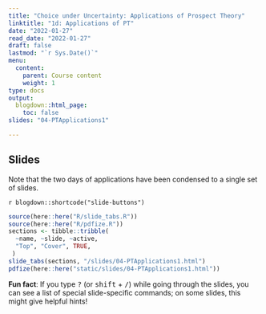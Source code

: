 ```yaml
---
title: "Choice under Uncertainty: Applications of Prospect Theory"
linktitle: "1d: Applications of PT"
date: "2022-01-27"
read_date: "2022-01-27"
draft: false
lastmod: "`r Sys.Date()`"
menu:
  content:
    parent: Course content
    weight: 1
type: docs
output:
  blogdown::html_page:
    toc: false
slides: "04-PTApplications1"

---
```


## Slides

Note that the two days of applications have been condensed to a single set of slides.

`r blogdown::shortcode("slide-buttons")`

```r
source(here::here("R/slide_tabs.R"))
source(here::here("R/pdfize.R"))
sections <- tibble::tribble(
  ~name, ~slide, ~active,
  "Top", "Cover", TRUE,
 )
slide_tabs(sections, "/slides/04-PTApplications1.html")
pdfize(here::here("static/slides/04-PTApplications1.html"))
```


:::fyi
**Fun fact**: If you type <kbd>?</kbd> (or <kbd>shift</kbd> + <kbd>/</kbd>) while going through the slides, you can see a list of special slide-specific commands; on some slides, this might give helpful hints!
:::
